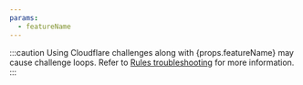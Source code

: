 ```yaml
---
params:
  - featureName
---
```


:::caution
Using Cloudflare challenges along with {props.featureName} may cause challenge loops. Refer to [Rules troubleshooting](/rules/reference/troubleshooting/) for more information.
:::
